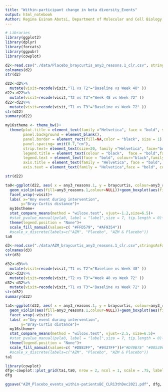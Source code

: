 ```yaml
---
title: "Within-participant change in beta diversity_Events"
output: html_notebook
Author: Regina Esinam Abotsi, Department of Molecular and Cell Biology, University of Cape Town, South Africa.
---
```



```r
# Libraries
library(ggplot2)
library(dplyr)
library(forcats)
library(ggpubr)
library(cowplot)

```


```r
d2<-read.csv("./data/Placebo_braycurtis_any3_reasons.1_clr.csv", stringsAsFactors=TRUE)
colnames(d2)
str(d2)
```

```r
d22<-d2%>%
  mutate(visit=recode(visit,"T1 vs T2"="Baseline vs Week 48" ))
d22<-d22%>%
  mutate(visit=recode(visit,"T2 vs T3"="Week 48 vs Week 72" ))
d22<-d22%>%
  mutate(visit=recode(visit,"T1 vs T3"="Baseline vs Week 72" ))
str(d22)
summary(d22)
```


```r
my16stheme <- theme_bw()+ 
  theme(plot.title = element_text(family ="Helvetica", face = "bold", size = (25)), 
        panel.background = element_blank(),
        panel.border = element_rect(fill=NA,color = "black", size = 1),
        panel.spacing= unit(0.7,"cm"),
        strip.text= element_text(size=20, family ="Helvetica", face="bold"),
        legend.title = element_text(colour = "black",  face = "bold",family ="Helvetica",size = (20)), 
        legend.text = element_text(face = "bold", colour="black",family = "Helvetica",size = (18) ), 
        axis.title = element_text(family = "Helvetica", face = "bold", size = (20), colour = "black"),
        axis.text = element_text(family = "Helvetica",face = "bold", colour = "black", size = (18)))
```


```r
str(d22)
```


```r
ta0<-ggplot(d22, aes( x = any3_reasons.1, y = braycurtis, colour=any3_reasons.1)) + 
  geom_violin(aes(fill=any3_reasons.1,colour=NULL))+geom_boxplot(aes(fill=any3_reasons.1, colour=NULL), width=.1, fill="white", outlier.colour = "black")+coord_cartesian(ylim = c(0, 1.0))+
  facet_wrap(~visit)+
  labs( x="Any event during intervention",
       y="Bray-Curtis distance")+
  my16stheme+
  stat_compare_means(method = "wilcox.test", vjust=-1.2,size=6.5)+
  #stat_pvalue_manual(pvla0, label = "label",size = 7, tip.length = 0)+
  theme(legend.position = "None")+
  scale_fill_manual(values=c( "#FFD579", "#AF9354"))
  #scale_x_discrete(labels=c("AZM", "Placebo", "AZM & Placebo"))
ta0


```




```r
d3<-read.csv("./data/AZM_braycurtis_any3_reasons.1_clr.csv",stringsAsFactors=TRUE)
colnames(d3)
str(d3)
```


```r
d32<-d3%>%
  mutate(visit=recode(visit,"T1 vs T2"="Baseline vs Week 48" ))
d32<-d32%>%
  mutate(visit=recode(visit,"T2 vs T3"="Week 48 vs Week 72" ))
d32<-d32%>%
  mutate(visit=recode(visit,"T1 vs T3"="Baseline vs Week 72" ))
str(d32)
summary(d32)
```


```r
ta1<-ggplot(d32, aes( x = any3_reasons.1, y = braycurtis, colour=any3_reasons.1)) + 
  geom_violin(aes(fill=any3_reasons.1,colour=NULL))+geom_boxplot(aes(fill=any3_reasons.1, colour=NULL), width=.1, fill="white", outlier.colour = "black")+coord_cartesian(ylim = c(0, 1.0))+
  facet_wrap(~visit)+
  labs( x="Any event during intervention",
       y="Bray-Curtis distance")+
  my16stheme+
  stat_compare_means(method = "wilcox.test", vjust=-2.5, size=6.5)+
  #stat_pvalue_manual(pvla0, label = "label",size = 7, tip.length = 0)+
  theme(legend.position = "None")+
  scale_fill_manual(values=c( "#D883FF", "#9437FF"))#"#D49B7E" "#00539CFF", "#EEA47FFF"
  #scale_x_discrete(labels=c("AZM", "Placebo", "AZM & Placebo"))
ta1

```





```r
library(cowplot)
dfg<-cowplot::plot_grid(ta1,ta0, nrow = 2, ncol = 1, scale = .75, labels = c("A) AZM arm only", "B) Placebo arm only"),  vjust = 2.9, label_size = 21, label_fontfamily = "Helvetica", label_fontface = "bold", label_colour = "dark blue")
dfg

ggsave("AZM_Placebo_events_within-patientsBC_CLR13thDec2021.pdf", dfg,  width = 45, height = 40, units = "cm")

```

